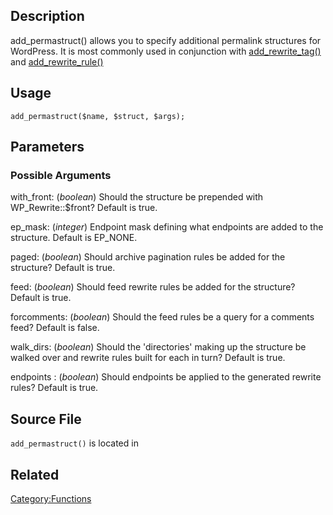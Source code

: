 {{Languages|
{{en|Function Reference/add permastruct}}
{{ja|関数リファレンス/add permastruct}}
}}

== Description ==

add_permastruct() allows you to specify additional permalink structures for WordPress. It is most commonly used in conjunction with [[Rewrite_API/add_rewrite_tag|add_rewrite_tag()]] and [[Rewrite_API/add_rewrite_rule|add_rewrite_rule()]]

== Usage ==
 add_permastruct($name, $struct, $args);

== Parameters ==
{{Parameter|$name|string|Name for permalink structure.}}
{{Parameter|$struct|string|Permalink structure.}}
{{Parameter|$args|array|Optional configuration for building the rules from the permalink structure, see [[Class_Reference/WP_Rewrite|WP_Rewrite]]::add_permastruct() for full details.|optional|array}}

===Possible Arguments===

; with_front: (''boolean'') Should the structure be prepended with WP_Rewrite::$front? Default is true.

; ep_mask: (''integer'') Endpoint mask defining what endpoints are added to the structure. Default is EP_NONE.

; paged: (''boolean'') Should archive pagination rules be added for the structure? Default is true.

; feed: (''boolean'') Should feed rewrite rules be added for the structure? Default is true.

; forcomments: (''boolean'') Should the feed rules be a query for a comments feed? Default is false.

; walk_dirs: (''boolean'') Should the 'directories' making up the structure be walked over and rewrite rules built for each in turn? Default is true.

; endpoints : (''boolean'') Should endpoints be applied to the generated rewrite rules? Default is true.

== Source File ==
<tt>add_permastruct()</tt> is located in {{Trac|wp-includes/rewrite.php}}

== Related ==
{{Rewrite API}}

[[Category:Functions]]